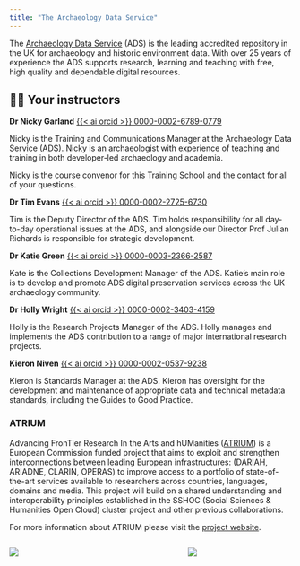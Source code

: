 ```yaml
---
title: "The Archaeology Data Service"
---
```


The [Archaeology Data Service](https://archaeologydataservice.ac.uk/) (ADS) is the leading accredited repository in the UK for archaeology and historic environment data. With over 25 years of experience the ADS supports research, learning and teaching with free, high quality and dependable digital resources.

## 👩‍🏫 Your instructors

**Dr Nicky Garland** [{{< ai orcid >}} 0000-0002-6789-0779](https://orcid.org/0000-0002-6789-0779)

Nicky is the Training and Communications Manager at the Archaeology Data Service (ADS). Nicky is an archaeologist with experience of teaching and training in both developer-led archaeology and academia.

Nicky is the course convenor for this Training School and the [contact](nicky.garland@york.ac.uk) for all of your questions.

**Dr Tim Evans** [{{< ai orcid >}} 0000-0002-2725-6730](https://orcid.org/0000-0002-2725-6730)

Tim is the Deputy Director of the ADS. Tim holds responsibility for all day-to-day operational issues at the ADS, and alongside our Director Prof Julian Richards is responsible for strategic development.

**Dr Katie Green** [{{< ai orcid >}} 0000-0003-2366-2587](https://orcid.org/0000-0003-2366-2587)

Kate is the Collections Development Manager of the ADS. Katie's main role is to develop and promote ADS digital preservation services across the UK archaeology community.

**Dr Holly Wright** [{{< ai orcid >}} 0000-0002-3403-4159](https://orcid.org/0000-0002-3403-4159)

Holly is the Research Projects Manager of the ADS. Holly manages and implements the ADS contribution to a range of major international research projects.

**Kieron Niven** [{{< ai orcid >}} 0000-0002-0537-9238](https://orcid.org/0000-0002-0537-9238)

Kieron is Standards Manager at the ADS. Kieron has oversight for the development and maintenance of appropriate data and technical metadata standards, including the Guides to Good Practice.

### ATRIUM

Advancing FronTier Research In the Arts and hUManities ([ATRIUM](https://atrium-research.eu/)) is a European Commission funded project that aims to exploit and strengthen interconnections between leading European infrastructures: (DARIAH, ARIADNE, CLARIN, OPERAS) to improve access to a portfolio of state-of-the-art services available to researchers across countries, languages, domains and media. This project will build on a shared understanding and interoperability principles established in the SSHOC (Social Sciences & Humanities Open Cloud) cluster project and other previous collaborations.

For more information about ATRIUM please visit the [project website](https://atrium-research.eu/).

:::::: columns
::: {.column width="40%"}
[![](figs/Clay_atrium.png)](https://atrium-research.eu)
:::

::: {.column width="20%"}
:::

::: {.column width="40%"}
![](figs/EU_funding_image.png)
:::
::::::

